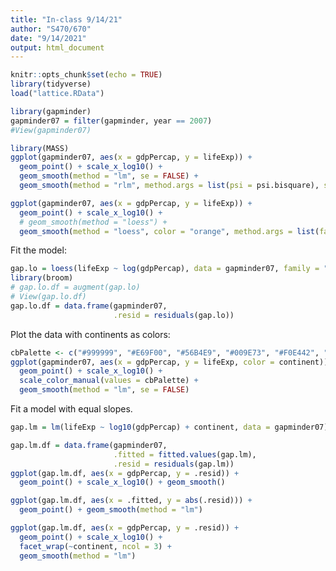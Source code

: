 ```yaml
---
title: "In-class 9/14/21"
author: "S470/670"
date: "9/14/2021"
output: html_document
---
```


```r
knitr::opts_chunk$set(echo = TRUE)
library(tidyverse)
load("lattice.RData")
```

```r
library(gapminder)
gapminder07 = filter(gapminder, year == 2007)
#View(gapminder07)
```

```r
library(MASS)
ggplot(gapminder07, aes(x = gdpPercap, y = lifeExp)) +
  geom_point() + scale_x_log10() +
  geom_smooth(method = "lm", se = FALSE) +
  geom_smooth(method = "rlm", method.args = list(psi = psi.bisquare), se = FALSE, color = "orange")
```

```r
ggplot(gapminder07, aes(x = gdpPercap, y = lifeExp)) +
  geom_point() + scale_x_log10() +
  # geom_smooth(method = "loess") +
  geom_smooth(method = "loess", color = "orange", method.args = list(family = "symmetric"))
```

Fit the model:

```r
gap.lo = loess(lifeExp ~ log(gdpPercap), data = gapminder07, family = "symmetric")
library(broom)
# gap.lo.df = augment(gap.lo)
# View(gap.lo.df)
gap.lo.df = data.frame(gapminder07,
                       .resid = residuals(gap.lo))
```

Plot the data with continents as colors:

```r
cbPalette <- c("#999999", "#E69F00", "#56B4E9", "#009E73", "#F0E442", "#0072B2", "#D55E00", "#CC79A7")
ggplot(gapminder07, aes(x = gdpPercap, y = lifeExp, color = continent)) +
  geom_point() + scale_x_log10() +
  scale_color_manual(values = cbPalette) + 
  geom_smooth(method = "lm", se = FALSE)
```
Fit a model with equal slopes.

```r
gap.lm = lm(lifeExp ~ log10(gdpPercap) + continent, data = gapminder07)
```

```r
gap.lm.df = data.frame(gapminder07,
                       .fitted = fitted.values(gap.lm),
                       .resid = residuals(gap.lm))
ggplot(gap.lm.df, aes(x = gdpPercap, y = .resid)) +
  geom_point() + scale_x_log10() + geom_smooth()
```

```r
ggplot(gap.lm.df, aes(x = .fitted, y = abs(.resid))) +
  geom_point() + geom_smooth(method = "lm")
```

```r
ggplot(gap.lm.df, aes(x = gdpPercap, y = .resid)) +
  geom_point() + scale_x_log10() +
  facet_wrap(~continent, ncol = 3) +
  geom_smooth(method = "lm")
```






